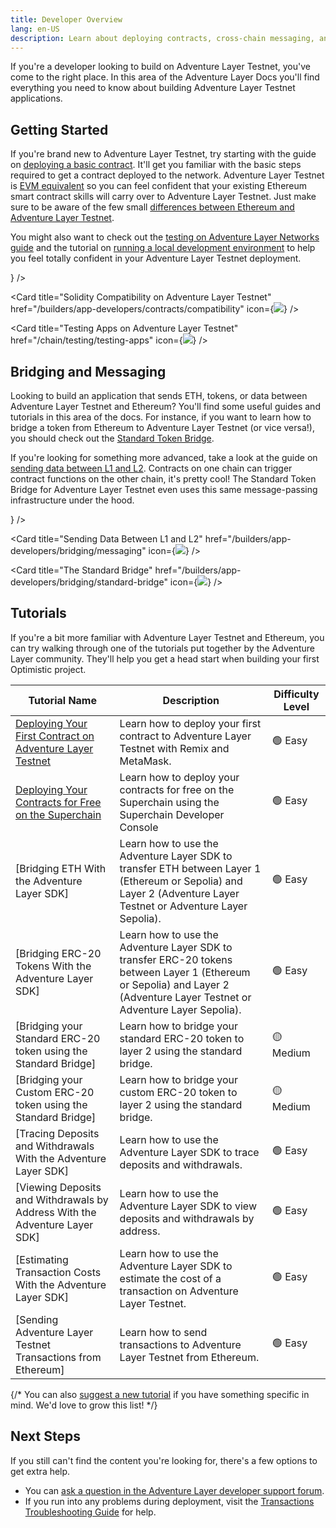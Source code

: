 ```yaml
---
title: Developer Overview
lang: en-US
description: Learn about deploying contracts, cross-chain messaging, and tutorials to help you build applications on Adventure Layer  Testnet.
---
```




If you're a developer looking to build on Adventure Layer  Testnet, you've come to the right place.
In this area of the Adventure Layer Docs you'll find everything you need to know about building Adventure Layer  Testnet applications.

## Getting Started

If you're brand new to Adventure Layer  Testnet, try starting with the guide on [deploying a basic contract](/chain/getting-started).
It'll get you familiar with the basic steps required to get a contract deployed to the network.
Adventure Layer  Testnet is [EVM equivalent](https://web.archive.org/web/20231127160757/https://medium.com/ethereum-optimism/introducing-evm-equivalence-5c2021deb306) so you can feel confident that your existing Ethereum smart contract skills will carry over to Adventure Layer  Testnet.
Just make sure to be aware of the few small [differences between Ethereum and Adventure Layer  Testnet](/chain/differences).

You might also want to check out the [testing on Adventure Layer Networks guide](/chain/testing/testing-apps) and the tutorial on [running a local development environment](/chain/testing/dev-node) to help you feel totally confident in your Adventure Layer  Testnet deployment.

<Cards>
  <Card title="Deploying Your First Contract to Adventure Layer  Testnet" href="/builders/app-developers/tutorials/first-contract" icon={<img src="/img/icons/shapes.svg" />} />

  <Card title="Solidity Compatibility on Adventure Layer  Testnet" href="/builders/app-developers/contracts/compatibility" icon={<img src="/img/icons/shapes.svg" />} />

  <Card title="Testing Apps on Adventure Layer  Testnet" href="/chain/testing/testing-apps" icon={<img src="/img/icons/shapes.svg" />} />
</Cards>

## Bridging and Messaging

Looking to build an application that sends ETH, tokens, or data between Adventure Layer  Testnet and Ethereum?
You'll find some useful guides and tutorials in this area of the docs.
For instance, if you want to learn how to bridge a token from Ethereum to Adventure Layer  Testnet (or vice versa!), you should check out the [Standard Token Bridge](bridging/standard-bridge).

If you're looking for something more advanced, take a look at the guide on [sending data between L1 and L2](bridging/messaging).
Contracts on one chain can trigger contract functions on the other chain, it's pretty cool!
The Standard Token Bridge for Adventure Layer  Testnet even uses this same message-passing infrastructure under the hood.

<Cards>
  <Card title="Basics of Bridging on Adventure Layer  Testnet" href="/builders/app-developers/bridging/basics" icon={<img src="/img/icons/shapes.svg" />} />

  <Card title="Sending Data Between L1 and L2" href="/builders/app-developers/bridging/messaging" icon={<img src="/img/icons/shapes.svg" />} />

  <Card title="The Standard Bridge" href="/builders/app-developers/bridging/standard-bridge" icon={<img src="/img/icons/shapes.svg" />} />
</Cards>

## Tutorials

If you're a bit more familiar with Adventure Layer  Testnet and Ethereum, you can try walking through one of the tutorials put together by the Adventure Layer community.
They'll help you get a head start when building your first Optimistic project.

| Tutorial Name                                                                                             | Description                                                                                                                               | Difficulty Level |
| --------------------------------------------------------------------------------------------------------- | ----------------------------------------------------------------------------------------------------------------------------------------- | ---------------- |
| [Deploying Your First Contract on Adventure Layer  Testnet](tutorials/first-contract)                                   | Learn how to deploy your first contract to Adventure Layer  Testnet with Remix and MetaMask.                                                            | 🟢 Easy          |
| [Deploying Your Contracts for Free on the Superchain](tutorials/deploy-for-free)                          | Learn how to deploy your contracts for free on the Superchain using the Superchain Developer Console                                      | 🟢 Easy          |
| [Bridging ETH With the Adventure Layer SDK]                                      | Learn how to use the Adventure Layer SDK to transfer ETH between Layer 1 (Ethereum or Sepolia) and Layer 2 (Adventure Layer  Testnet or Adventure Layer Sepolia).           | 🟢 Easy          |
| [Bridging ERC-20 Tokens With the Adventure Layer SDK]                         | Learn how to use the Adventure Layer SDK to transfer ERC-20 tokens between Layer 1 (Ethereum or Sepolia) and Layer 2 (Adventure Layer  Testnet or Adventure Layer Sepolia). | 🟢 Easy          |
| [Bridging your Standard ERC-20 token using the Standard Bridge]      | Learn how to bridge your standard ERC-20 token to layer 2 using the standard bridge.                                                      | 🟡 Medium        |
| [Bridging your Custom ERC-20 token using the Standard Bridge]     | Learn how to bridge your custom ERC-20 token to layer 2 using the standard bridge.                                                        | 🟡 Medium        |
| [Tracing Deposits and Withdrawals With the Adventure Layer SDK]                        | Learn how to use the Adventure Layer SDK to trace deposits and withdrawals.                                                                      | 🟢 Easy          |
| [Viewing Deposits and Withdrawals by Address With the Adventure Layer SDK]              | Learn how to use the Adventure Layer SDK to view deposits and withdrawals by address.                                                            | 🟢 Easy          |
| [Estimating Transaction Costs With the Adventure Layer SDK]                             | Learn how to use the Adventure Layer SDK to estimate the cost of a transaction on Adventure Layer  Testnet.                                                    | 🟢 Easy          |
| [Sending Adventure Layer  Testnet Transactions from Ethereum]                               | Learn how to send transactions to Adventure Layer  Testnet from Ethereum.                                                                               | 🟢 Easy          |

{/* You can also [suggest a new tutorial](https://github.com/ethereum-optimism/docs/issues/new?assignees=\&labels=tutorial%2Cdocumentation%2Ccommunity-request\&projects=\&template=suggest_tutorial.yaml\&title=%5BTUTORIAL%5D+Add+PR+title) if you have something specific in mind. We'd love to grow this list! */}

## Next Steps

If you still can't find the content you're looking for, there's a few options to get extra help.

*   You can [ask a question in the Adventure Layer developer support forum](https://github.com/ethereum-optimism/developers/discussions).
*   If you run into any problems during deployment, visit the [Transactions Troubleshooting Guide](./transactions/troubleshooting) for help.
